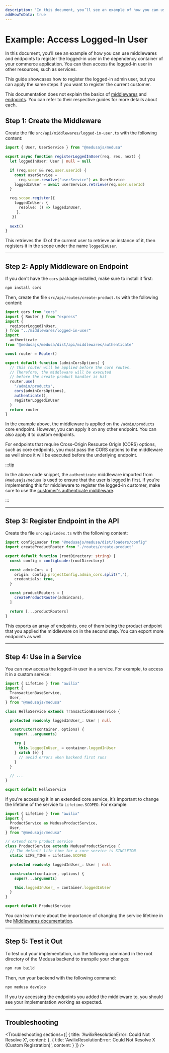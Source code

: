 ```yaml
---
description: 'In this document, you’ll see an example of how you can use middlewares and endpoints to register the logged-in user in the dependency container of your commerce application.'
addHowToData: true
---
```



# Example: Access Logged-In User

In this document, you’ll see an example of how you can use middlewares and endpoints to register the logged-in user in the dependency container of your commerce application. You can then access the logged-in user in other resources, such as services.

This guide showcases how to register the logged-in admin user, but you can apply the same steps if you want to register the current customer.

This documentation does not explain the basics of [middlewares](./add-middleware.mdx) and [endpoints](./create.md). You can refer to their respective guides for more details about each.

## Step 1: Create the Middleware

Create the file `src/api/middlewares/logged-in-user.ts` with the following content:

```ts title=src/api/middlewares/logged-in-user.ts
import { User, UserService } from "@medusajs/medusa"

export async function registerLoggedInUser(req, res, next) {
  let loggedInUser: User | null = null

  if (req.user && req.user.userId) {
    const userService = 
      req.scope.resolve("userService") as UserService
    loggedInUser = await userService.retrieve(req.user.userId)
  }

  req.scope.register({
    loggedInUser: {
      resolve: () => loggedInUser,
     },
   })
  
  next()
}
```

This retrieves the ID of the current user to retrieve an instance of it, then registers it in the scope under the name `loggedInUser`.

---

## Step 2: Apply Middleware on Endpoint

If you don't have the `cors` package installed, make sure to install it first:

```bash npm2yarn
npm install cors
```

Then, create the file `src/api/routes/create-product.ts` with the following content:

```ts title=src/api/routes/create-product.ts
import cors from "cors"
import { Router } from "express"
import { 
  registerLoggedInUser,
} from "../middlewares/logged-in-user"
import 
  authenticate 
from "@medusajs/medusa/dist/api/middlewares/authenticate"

const router = Router()

export default function (adminCorsOptions) {
  // This router will be applied before the core routes. 
  // Therefore, the middleware will be executed
  // before the create product handler is hit
  router.use(
    "/admin/products", 
    cors(adminCorsOptions), 
    authenticate(),
    registerLoggedInUser
  )
  return router
}
```

In the example above, the middleware is applied on the `/admin/products` core endpoint. However, you can apply it on any other endpoint. You can also apply it to custom endpoints.

For endpoints that require Cross-Origin Resource Origin (CORS) options, such as core endpoints, you must pass the CORS options to the middleware as well since it will be executed before the underlying endpoint.

:::tip

In the above code snippet, the `authenticate` middleware imported from `@medusajs/medusa` is used to ensure that the user is logged in first. If you're implementing this for middleware to register the logged-in customer, make sure to use the [customer's authenticate middleware](./create.md#protect-store-routes).

:::

---

## Step 3: Register Endpoint in the API

Create the file `src/api/index.ts` with the following content:

```ts title=src/api/index.ts
import configLoader from "@medusajs/medusa/dist/loaders/config"
import createProductRouter from "./routes/create-product"

export default function (rootDirectory: string) {
  const config = configLoader(rootDirectory)

  const adminCors = {
    origin: config.projectConfig.admin_cors.split(","),
    credentials: true,
  }

  const productRouters = [
    createProductRouter(adminCors),
  ]

  return [...productRouters]
}
```

This exports an array of endpoints, one of them being the product endpoint that you applied the middleware on in the second step. You can export more endpoints as well.

---

## Step 4: Use in a Service

You can now access the logged-in user in a service. For example, to access it in a custom service:

<!-- eslint-disable prefer-rest-params -->

```ts
import { Lifetime } from "awilix"
import { 
  TransactionBaseService, 
  User,
} from "@medusajs/medusa"

class HelloService extends TransactionBaseService {

  protected readonly loggedInUser_: User | null

  constructor(container, options) {
    super(...arguments)

    try {
      this.loggedInUser_ = container.loggedInUser
    } catch (e) {
      // avoid errors when backend first runs
    }
  }

  // ...
}

export default HelloService
```

If you're accessing it in an extended core service, it’s important to change the lifetime of the service to `Lifetime.SCOPED`. For example:

<!-- eslint-disable prefer-rest-params -->

```ts
import { Lifetime } from "awilix"
import { 
  ProductService as MedusaProductService, 
  User, 
} from "@medusajs/medusa"

// extend core product service
class ProductService extends MedusaProductService {
  // The default life time for a core service is SINGLETON
  static LIFE_TIME = Lifetime.SCOPED

  protected readonly loggedInUser_: User | null

  constructor(container, options) {
    super(...arguments)

    this.loggedInUser_ = container.loggedInUser
  }
}

export default ProductService
```

You can learn more about the importance of changing the service lifetime in the [Middlewares documentation](./add-middleware.mdx#note-about-services-lifetime).

---

## Step 5: Test it Out

To test out your implementation, run the following command in the root directory of the Medusa backend to transpile your changes:

```bash npm2yarn
npm run build
```

Then, run your backend with the following command:

```bash npm2yarn
npx medusa develop
```

If you try accessing the endpoints you added the middleware to, you should see your implementation working as expected.

---

## Troubleshooting

<Troubleshooting 
  sections={[
    {
      title: 'AwilixResolutionError: Could Not Resolve X',
      content: <ServiceLifetimeSection />
    },
    {
      title: 'AwilixResolutionError: Could Not Resolve X (Custom Registration)',
      content: <CustomRegistrationSection />
    }
  ]}
/>
